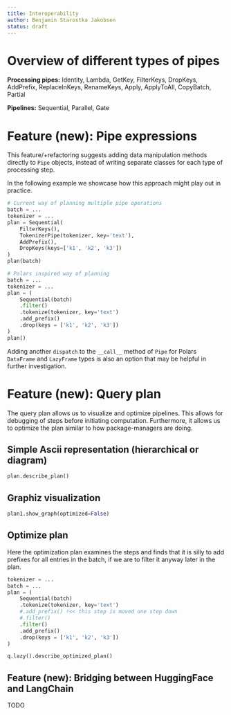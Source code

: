 ```yaml
---
title: Interoperability
author: Benjamin Starostka Jakobsen
status: draft
---
```


# Overview of different types of pipes
**Processing pipes:**
Identity, Lambda, GetKey, FilterKeys, DropKeys, AddPrefix, ReplaceInKeys, RenameKeys, Apply, ApplyToAll, CopyBatch, Partial

**Pipelines:**
Sequential, Parallel, Gate

# Feature (new): Pipe expressions

This feature/+refactoring suggests adding data manipulation methods directly to `Pipe` objects, instead of writing separate classes for each type of processing step.

In the following example we showcase how this approach might play out in practice.
```python
# Current way of planning multiple pipe operations
batch = ...
tokenizer = ...
plan = Sequential(
    FilterKeys(),
    TokenizerPipe(tokenizer, key='text'),
    AddPrefix(),
    DropKeys(keys=['k1', 'k2', 'k3'])
)
plan(batch)

# Polars inspired way of planning
batch = ...
tokenizer = ...
plan = (
    Sequential(batch)
    .filter()
    .tokenize(tokenizer, key='text')
    .add_prefix()
    .drop(keys = ['k1', 'k2', 'k3'])
)
plan()
```

Adding another `dispatch` to the `__call__` method of `Pipe` for Polars `DataFrame` and `LazyFrame` types is also an option that may be helpful in further investigation.

# Feature (new): Query plan
The query plan allows us to visualize and optimize pipelines. This allows for debugging of steps before initiating computation. Furthermore, it allows us to optimize the plan similar to how package-managers are doing.

## Simple Ascii representation (hierarchical or diagram)

```python
plan.describe_plan()
```

## Graphiz visualization

```python
plan1.show_graph(optimized=False)
```

## Optimize plan

Here the optimization plan examines the steps and finds that it is silly to add prefixes for all entries
in the batch, if we are to filter it anyway later in the plan.

```python
tokenizer = ...
batch = ...
plan = (
    Sequential(batch)
    .tokenize(tokenizer, key='text')
    #.add_prefix() !<< this step is moved one step down
    #.filter()
    .filter()
    .add_prefix()
    .drop(keys = ['k1', 'k2', 'k3'])
)

q.lazy().describe_optimized_plan()
```

## Feature (new): Bridging between HuggingFace and LangChain 
TODO

<!-- 
```python
tokenizer = ...

# Pipeline planning
query_plan = (
    Sequential(
        TokenizerPipe(
            tokenizer,
            key="text",
            field="document",
            return_offsets_mapping=True,
            add_special_tokens=False,
            update=True,
        ),
        input_filter=HasPrefix("document"),
    ),
    Sequential(
        TokenizerPipe(
            tokenizer,
            key="text",
            field="title",
            return_offsets_mapping=True,
            add_special_tokens=False,
            update=True,
        ),
        input_filter=HasPrefix("title"),
    ),
    update=True,
)#.lazy() # admitting .lazy() will result in direct computation

# TODO: is partial(query_plan) the equivalent in this case?

# Execution plan
plan = Parallel(query_plan)
# > Sequential(query_plan)
``` -->
